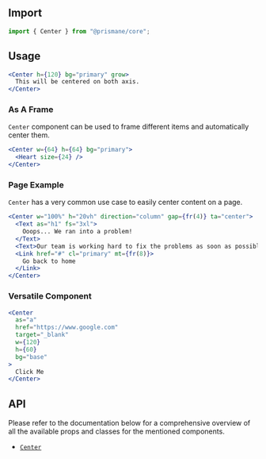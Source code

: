 ## Import

```js
import { Center } from "@prismane/core";
```

## Usage

```jsx
<Center h={120} bg="primary" grow>
  This will be centered on both axis.
</Center>
```

### As A Frame

`Center` component can be used to frame different items and automatically center them.

```jsx
<Center w={64} h={64} bg="primary">
  <Heart size={24} />
</Center>
```

### Page Example

`Center` has a very common use case to easily center content on a page.

```jsx
<Center w="100%" h="20vh" direction="column" gap={fr(4)} ta="center">
  <Text as="h1" fs="3xl">
    Ooops... We ran into a problem!
  </Text>
  <Text>Our team is working hard to fix the problems as soon as possible!</Text>
  <Link href="#" cl="primary" mt={fr(8)}>
    Go back to home
  </Link>
</Center>
```

### Versatile Component

```jsx
<Center
  as="a"
  href="https://www.google.com"
  target="_blank"
  w={120}
  h={60}
  bg="base"
>
  Click Me
</Center>
```

## API

Please refer to the documentation below for a comprehensive overview of all the available props and classes for the mentioned components.

- [`Center`](/docs/components-api/center-api)
